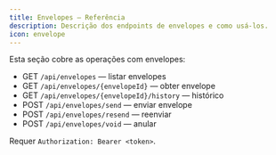 ```yaml
---
title: Envelopes — Referência
description: Descrição dos endpoints de envelopes e como usá-los.
icon: envelope
---
```


Esta seção cobre as operações com envelopes:

- GET `/api/envelopes` — listar envelopes
- GET `/api/envelopes/{envelopeId}` — obter envelope
- GET `/api/envelopes/{envelopeId}/history` — histórico
- POST `/api/envelopes/send` — enviar envelope
- POST `/api/envelopes/resend` — reenviar
- POST `/api/envelopes/void` — anular

Requer `Authorization: Bearer <token>`.
